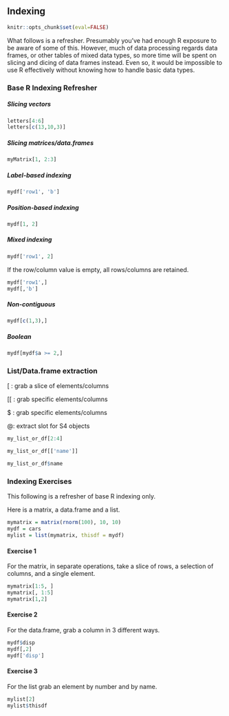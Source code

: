 ## Indexing

```r
knitr::opts_chunk$set(eval=FALSE)
```

What follows is a refresher.  Presumably you've had enough R exposure to be aware of some of this. However, much of data processing regards data frames, or other tables of mixed data types, so more time will be spent on slicing and dicing of data frames instead.  Even so, it would be impossible to use R effectively without knowing how to handle basic data types.

### Base R Indexing Refresher

##### Slicing vectors

```r
letters[4:6]
letters[c(13,10,3)]
```

##### Slicing matrices/data.frames

```r
myMatrix[1, 2:3]
```


##### Label-based indexing

```r
mydf['row1', 'b']
```

##### Position-based indexing

```r
mydf[1, 2]
```


##### Mixed indexing

```r
mydf['row1', 2]
```

If the row/column value is empty, all rows/columns are retained.

```r
mydf['row1',]
mydf[,'b']
```


##### Non-contiguous

```r
mydf[c(1,3),]
```

##### Boolean

```r
mydf[mydf$a >= 2,]
```


### List/Data.frame extraction

<span class="func">[</span> : grab a slice of elements/columns

<span class="func">[[</span> : grab specific elements/columns

<span class="func">$</span> : grab specific elements/columns

<span class="func">@</span>: extract slot for S4 objects

```r
my_list_or_df[2:4]
```


```r
my_list_or_df[['name']]
```

```r
my_list_or_df$name
```


### **Indexing Exercises**

This following is a refresher of base R indexing only.

Here is a <span class="objclass">matrix</span>, a <span class="objclass">data.frame</span> and a <span class="objclass">list</span>.

```r
mymatrix = matrix(rnorm(100), 10, 10)
mydf = cars
mylist = list(mymatrix, thisdf = mydf)
```

#### Exercise 1

For the <span class="objclass">matrix</span>, in separate operations, take a slice of rows, a selection of columns, and a single element.

```r
mymatrix[1:5, ]
mymatrix[, 1:5]
mymatrix[1,2]
```

#### Exercise 2

For the <span class="objclass">data.frame</span>, grab a column in 3 different ways.

```r
mydf$disp
mydf[,2]
mydf['disp']
```

#### Exercise 3

For the <span class="objclass">list</span> grab an element by number and by name.

```r
mylist[2]
mylist$thisdf
```
